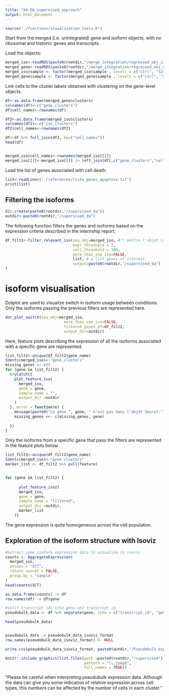 ---
title: "04-DA_supervised_approach"
output: html_document
---

```{r ,include=FALSE}
source("./functions/visualisation_tools.R")
```

Start from the merged (i.e. unintegrated) gene and isoform objects, with no ribosomal and histonic genes and transcripts. 

Load the objects:

```{r}
merged_iso<-readRDS(paste0(rootdir,"/merge_integration/regressed_obj_isoform.rds"))
merged_gene<-readRDS(paste0(rootdir,"/merge_integration/regressed_obj_gene.rds"))
merged_iso$sample <- factor(merged_iso$sample , levels = c("ctrl", "S24", "R"))
merged_gene$sample <- factor(merged_gene$sample , levels = c("ctrl", "S24", "R"))
```


Link cells to the cluster labels obtained with clustering on the gene-level objects. 

```{r}
df<-as.data.frame(merged_gene$clusters)
colnames(df)<-c("gene_clusters")
df$cell_names<-rownames(df)

df2<-as.data.frame(merged_iso$clusters)
colnames(df2)<-c("iso_clusters")
df2$cell_names<-rownames(df2)

df<-df %>% full_join(df2, by=("cell_names"))
head(df)


merged_iso$cell_names<-rownames(merged_iso[[]])
merged_iso[[]]<-merged_iso[[]] |> left_join(df[,c("gene_clusters","cell_names")], by="cell_names") 
```




Load the list of genes associated with cell death:
```{r}
list<-readLines("./references/liste_genes_apoptose.txt")
print(list)
```

## Filtering the isoforms
```{r}
dir.create(paste0(rootdir,"/supervised_da"))
outdir<-paste0(rootdir,"/supervised_da")
```

The following function filters the genes and isoforms based on the expression criteria described in the internship report. 
```{r}
df_filt2<-filter_relevant_iso(seu_obj=merged_iso, #!! mettre l'objet isoformes!!
                              expr_threshold = 1,
                              cell_threshold = 100,
                              more_than_one_iso=FALSE,
                              list, # a list genes of interest
                              output=paste0(rootdir,"/supervised_da")
)
```



# isoform visualisation

Dotplot are used to visualize switch in isoform usage between conditions. Only the isoforms passing the previous filters are represented here. 


```{r}
dot_plot_switch(seu_obj=merged_iso,
                          more_than_one_iso=FALSE,
                          filtered_genes_df=df_filt2,
                          output_dir=outdir)
```


Here, feature plots describing the expression of all the isoforms associated with a specific gene are represented. 
```{r}

list_filt2<-unique(df_filt2$gene_name)
Idents(merged_iso)<-"gene_clusters"
missing_genes <- c()
for (gene in list_filt2) {
  tryCatch({
    plot_feature_iso(
      merged_iso,
      gene = gene,
      sample_name = "",
      output_dir =outdir
    )
  }, error = function(e) {
    message(paste0("Le gène ", gene, " n'est pas dans l'objet Seurat."))
    missing_genes <<- c(missing_genes, gene)
   
  })
}
```

Only the isoforms from a specific gene that pass the filters are represented in the feature plots below.
```{r}

list_filt2<-unique(df_filt2$gene_name)
Idents(merged_iso)<-"gene_clusters"
marker_list <- df_filt2 %>% pull(feature)


for (gene in list_filt2) {
    
      plot_feature_iso2(
      merged_iso,
      gene = gene,
      sample_name = "filtered",
      output_dir =outdir,
      marker_list
    )}
```

The gene expression is quite homogeneous across the cell population. 


## Exploration of the isoform structure with Isoviz


```{r, eval=FALSE}
#extract some isoform expression data to visualize in isoviz 
counts <- AggregateExpression(
  merged_iso, 
  assays = "SCT", 
  return.seurat = FALSE,
  group.by = "sample"
)
head(counts$SCT)

as.data.frame(counts) -> df
row.names(df) -> df$gene

#split transcript ids into gene and transcript id
pseudobulk_data <- df %>% separate(gene, into = c("transcript_id", "gene_id"), sep = "--",  extra = "merge") 

head(pseudobulk_data)


pseudobulk_data -> pseudobulk_data_isoviz_format
row.names(pseudobulk_data_isoviz_format) <- NULL 

write.csv(pseudobulk_data_isoviz_format, paste0(outdir,"/Pseudobulk_exp_merged_iso_sample.csv"), row.names = FALSE)
```


```{r, eval=FALSE}
knitr::include_graphics(list.files(path =paste0(rootdir,"/supervised"),
                                   pattern = "\\.jpeg$", 
                                   full.names = TRUE))
```
"Please be careful when interpreting pseudubulk expression data. Although the data can give you some indication of relative expression across cell types, this numbers can be affected by the number of cells in each cluster."

